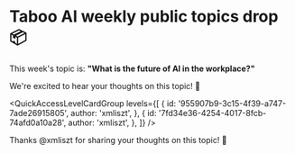 
# Taboo AI weekly public topics drop 📦

This week's topic is: **"What is the future of AI in the workplace?"**

We're excited to hear your thoughts on this topic! 🚀

<QuickAccessLevelCardGroup
  levels={[
    {
      id: '955907b9-3c15-4f39-a747-7ade26915805',
      author: 'xmliszt',
    },
    {
      id: '7fd34e36-4254-4017-8fcb-74afd0a10a28',
      author: 'xmliszt',
    },
  ]}
/>

Thanks @xmliszt for sharing your thoughts on this topic! 🙌
